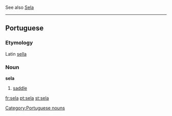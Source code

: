 See also [[Sela]]

----

==Portuguese==
===Etymology===
Latin [[sella]]
===Noun===
'''sela'''

# [[saddle]]

[[Category:Portuguese nouns]]

[[fr:sela]]
[[pt:sela]]
[[st:sela]]